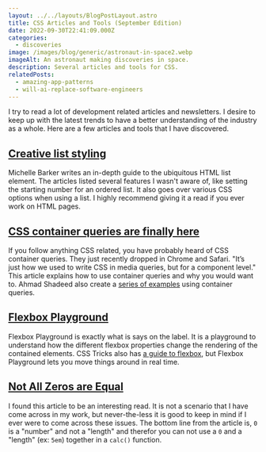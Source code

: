 ```yaml
---
layout: ../../layouts/BlogPostLayout.astro
title: CSS Articles and Tools (September Edition)
date: 2022-09-30T22:41:09.000Z
categories:
  - discoveries
image: /images/blog/generic/astronaut-in-space2.webp
imageAlt: An astronaut making discoveries in space.
description: Several articles and tools for CSS.
relatedPosts:
  - amazing-app-patterns
  - will-ai-replace-software-engineers
---
```


I try to read a lot of development related articles and newsletters. I desire to
keep up with the latest trends to have a better understanding of the industry as
a whole. Here are a few articles and tools that I have discovered.

## [Creative list styling](https://web.dev/articles/creative-list-styling)

Michelle Barker writes an in-depth guide to the ubiquitous HTML list element.
The articles listed several features I wasn't aware of, like setting the starting
number for an ordered list. It also goes over various CSS options when using a list.
I highly recommend giving it a read if you ever work on HTML pages.

## [CSS container queries are finally here](https://ishadeed.com/article/container-queries-are-finally-here/)

If you follow anything CSS related, you have probably heard of CSS container queries.
They just recently dropped in Chrome and Safari. "It’s just how we used to write
CSS in media queries, but for a component level." This article explains how to
use container queries and why you would want to. Ahmad Shadeed also create a
[series of examples](https://lab.ishadeed.com/container-queries) using container
queries.

<RandomSupport />

## [Flexbox Playground](https://flexbox.tech/)

Flexbox Playground is exactly what is says on the label. It is a playground to
understand how the different flexbox properties change the rendering of the
contained elements. CSS Tricks also has
[a guide to flexbox](https://css-tricks.com/snippets/css/a-guide-to-flexbox/),
but Flexbox Playground lets you move things around in real time.

## [Not All Zeros are Equal](https://www.oddbird.net/2022/08/04/zero-units/)

I found this article to be an interesting read. It is not a scenario that I have
come across in my work, but never-the-less it is good to keep in mind if I ever
were to come across these issues. The bottom line from the article is, `0` is a
"number" and not a "length" and therefor you can not use a `0` and a "length" (ex: `5em`)
together in a `calc()` function.
